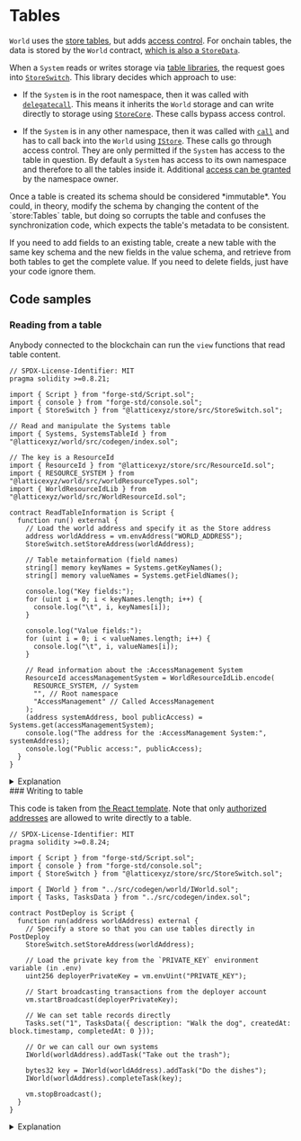 
# Tables

`World` uses the [store tables](/store/tables), but adds [access control](/world/namespaces-access-control).
For onchain tables, the data is stored by the `World` contract, [which is also a `StoreData`](https://github.com/latticexyz/mud/blob/main/packages/world/src/World.sol#L43).

When a `System` reads or writes storage via [table libraries](/store/table-libraries), the request goes into [`StoreSwitch`](https://github.com/latticexyz/mud/blob/main/packages/store/src/StoreSwitch.sol). This library decides which approach to use:

- If the `System` is in the root namespace, then it was called with [`delegatecall`](https://docs.soliditylang.org/en/v0.8.22/introduction-to-smart-contracts.html#delegatecall-and-libraries).
  This means it inherits the `World` storage and can write directly to storage using [`StoreCore`](https://github.com/latticexyz/mud/blob/main/packages/store/src/StoreCore.sol).
  These calls bypass access control.

- If the `System` is in any other namespace, then it was called with [`call`](https://docs.soliditylang.org/en/v0.8.22/introduction-to-smart-contracts.html#message-calls) and has to call back into the `World` using [`IStore`](https://github.com/latticexyz/mud/blob/main/packages/store/src/IStore.sol).
  These calls go through access control.
  They are only permitted if the `System` has access to the table in question.
  By default a `System` has access to its own namespace and therefore to all the tables inside it.
  Additional [access can be granted](./namespaces-access-control) by the namespace owner.

<Illustration />

<Callout type="warning" emoji="⚠️">
  Once a table is created its schema should be considered *immutable*. You could, in theory, modify the schema by
  changing the content of the `store:Tables` table, but doing so corrupts the table and confuses the synchronization
  code, which expects the table's metadata to be consistent.

If you need to add fields to an existing table, create a new table with the same key schema and the new fields in the value schema, and retrieve from both tables to get the complete value.
If you need to delete fields, just have your code ignore them.

</Callout>

## Code samples

### Reading from a table

Anybody connected to the blockchain can run the `view` functions that read table content.

<CollapseCode>

```solidity filename="ReadTableInformation.s.sol" copy showLineNumbers {6,8-14,22-24,36-42}
// SPDX-License-Identifier: MIT
pragma solidity >=0.8.21;

import { Script } from "forge-std/Script.sol";
import { console } from "forge-std/console.sol";
import { StoreSwitch } from "@latticexyz/store/src/StoreSwitch.sol";

// Read and manipulate the Systems table
import { Systems, SystemsTableId } from "@latticexyz/world/src/codegen/index.sol";

// The key is a ResourceId
import { ResourceId } from "@latticexyz/store/src/ResourceId.sol";
import { RESOURCE_SYSTEM } from "@latticexyz/world/src/worldResourceTypes.sol";
import { WorldResourceIdLib } from "@latticexyz/world/src/WorldResourceId.sol";

contract ReadTableInformation is Script {
  function run() external {
    // Load the world address and specify it as the Store address
    address worldAddress = vm.envAddress("WORLD_ADDRESS");
    StoreSwitch.setStoreAddress(worldAddress);

    // Table metainformation (field names)
    string[] memory keyNames = Systems.getKeyNames();
    string[] memory valueNames = Systems.getFieldNames();

    console.log("Key fields:");
    for (uint i = 0; i < keyNames.length; i++) {
      console.log("\t", i, keyNames[i]);
    }

    console.log("Value fields:");
    for (uint i = 0; i < valueNames.length; i++) {
      console.log("\t", i, valueNames[i]);
    }

    // Read information about the :AccessManagement System
    ResourceId accessManagementSystem = WorldResourceIdLib.encode(
      RESOURCE_SYSTEM, // System
      "", // Root namespace
      "AccessManagement" // Called AccessManagement
    );
    (address systemAddress, bool publicAccess) = Systems.get(accessManagementSystem);
    console.log("The address for the :AccessManagement System:", systemAddress);
    console.log("Public access:", publicAccess);
  }
}
```

</CollapseCode>

<details>

<summary>Explanation</summary>

```solidity
import { StoreSwitch } from "@latticexyz/store/src/StoreSwitch.sol";
```

We need [the `StoreSwitch` library](https://github.com/latticexyz/mud/blob/main/packages/store/src/StoreSwitch.sol) library to specify the address of the `World` with the data.

```solidity
// Read and manipulate the Systems table
import { Systems, SystemsTableId } from "@latticexyz/world/src/codegen/index.sol";
```

It is easiest if we import the definitions of the table that were generated using [`mud tablegen`](./cli/tablegen).

```solidity
// The key is a ResourceId
import { ResourceId } from "@latticexyz/store/src/ResourceId.sol";
import { RESOURCE_SYSTEM } from "@latticexyz/world/src/worldResourceTypes.sol";
import { WorldResourceIdLib } from "@latticexyz/world/src/WorldResourceId.sol";
```

The key of the `store:Tables` table is the resource ID for the various tables.
To read the information of a specific table later we need to create the appropriate resource ID.

```solidity

contract ReadTableInformation is Script {
  function run() external {

    // Load the world address and specify it as the Store address
    address worldAddress = vm.envAddress("WORLD_ADDRESS");
    StoreSwitch.setStoreAddress(worldAddress);
```

[`StoreSwitch.setStoreAddress`](https://github.com/latticexyz/mud/blob/main/packages/store/src/StoreSwitch.sol#L58-L65) is the function we call to specify the `World`'s address.

```solidity
    // Table metainformation (field names)
    string[] memory keyNames = Systems.getKeyNames();
    string[] memory valueNames = Systems.getFieldNames();
```

These functions give us the names of the key fields and value field.

```solidity
    // Read information about the :AccessManagement System
    ResourceId accessManagementSystem = WorldResourceIdLib.encode(
      RESOURCE_SYSTEM,     // System
      "",                  // Root namespace
      "AccessManagement"   // Called AccessManagement
    );
```

Here we create the resource ID for the table whose information we want.

```solidity
    (address systemAddress, bool publicAccess) = Systems.get(accessManagementSystem);
```

And actually read the information.

</details>
### Writing to table

This code is taken from [the React template](https://github.com/latticexyz/mud/tree/main/templates/react).
Note that only [authorized addresses](/world/namespaces-access-control#access) are allowed to write directly to a table.

<CollapseCode>

```solidity filename="PostDeploy.s.sol" copy showLineNumbers {6,9,13-14,19-23,31}
// SPDX-License-Identifier: MIT
pragma solidity >=0.8.24;

import { Script } from "forge-std/Script.sol";
import { console } from "forge-std/console.sol";
import { StoreSwitch } from "@latticexyz/store/src/StoreSwitch.sol";

import { IWorld } from "../src/codegen/world/IWorld.sol";
import { Tasks, TasksData } from "../src/codegen/index.sol";

contract PostDeploy is Script {
  function run(address worldAddress) external {
    // Specify a store so that you can use tables directly in PostDeploy
    StoreSwitch.setStoreAddress(worldAddress);

    // Load the private key from the `PRIVATE_KEY` environment variable (in .env)
    uint256 deployerPrivateKey = vm.envUint("PRIVATE_KEY");

    // Start broadcasting transactions from the deployer account
    vm.startBroadcast(deployerPrivateKey);

    // We can set table records directly
    Tasks.set("1", TasksData({ description: "Walk the dog", createdAt: block.timestamp, completedAt: 0 }));

    // Or we can call our own systems
    IWorld(worldAddress).addTask("Take out the trash");

    bytes32 key = IWorld(worldAddress).addTask("Do the dishes");
    IWorld(worldAddress).completeTask(key);

    vm.stopBroadcast();
  }
}
```

</CollapseCode>

<details>

<summary>Explanation</summary>

```solidity
import { StoreSwitch } from "@latticexyz/store/src/StoreSwitch.sol";
```

We need [the `StoreSwitch` library](https://github.com/latticexyz/mud/blob/main/packages/store/src/StoreSwitch.sol) library to specify the address of the `World` with the data.

```solidity
import { Tasks, TasksData } from "../src/codegen/index.sol";
```

It is easiest if we import the definitions of the table that were generated using [`mud tablegen`](./cli/tablegen).

```solidity
contract PostDeploy is Script {
  function run(address worldAddress) external {
    // Specify a store so that you can use tables directly in PostDeploy
    StoreSwitch.setStoreAddress(worldAddress);
```

[`StoreSwitch.setStoreAddress`](https://github.com/latticexyz/mud/blob/main/packages/store/src/StoreSwitch.sol#L58-L65) is the function we call to specify the `World`'s address.

```solidity
    // Start broadcasting transactions from the deployer account
    vm.startBroadcast(deployerPrivateKey);
```

`.set` changes the state of the blockchain, so it requires an address.
This address is necessary for two reasons:

- To spend ETH for gas.
- To [check permissions](./namespaces-access-control#access).

```solidity

    // We can set table records directly
    Tasks.set("1", TasksData({ description: "Walk the dog", createdAt: block.timestamp, completedAt: 0 }));
```

Create a new `TasksData` and set that value with the key `"1"` (in hex the key is `0x310...0`).

```solidity
    vm.stopBroadcast();
  }
}
```

Stop broadcasting transactions as the authorized address.

</details>

